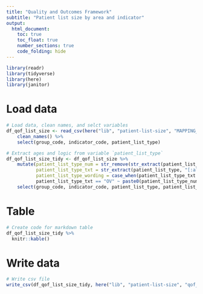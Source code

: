 ```yaml
---
title: "Quality and Outcomes Framework"
subtitle: "Patient list size by area and indicator"
output:
  html_document:
    toc: true
    toc_float: true
    number_sections: true
    code_folding: hide
---
```


```r
library(readr)
library(tidyverse)
library(here)
library(janitor)
```

# Load data
```r
# Load data, clean names, and selct variables
df_qof_list_size <- read_csv(here("lib", "patient-list-size", "MAPPING_INDICATORS_2021_v2.csv")) %>% 
    clean_names() %>% 
    select(group_code, indicator_code, patient_list_type)

# Extract ages and logic from variable `patient_list_type`
df_qof_list_size_tidy <- df_qof_list_size %>% 
    mutate(patient_list_type_num = str_remove(str_extract(patient_list_type, "\\d+"), "^0+"),
           patient_list_type_txt = str_extract(patient_list_type, "[:alpha:]+"),
           patient_list_type_wording = case_when(patient_list_type_txt == "TOTAL" ~ "Total population",
           patient_list_type_txt == "OV" ~ paste0(patient_list_type_num, " years or over"))) %>% 
    select(group_code, indicator_code, patient_list_type, patient_list_type_wording)
```

# Table
```r
# Create code for markdown table
df_qof_list_size_tidy %>% 
  knitr::kable()
```

# Write data

```r
# Write csv file
write_csv(df_qof_list_size_tidy, here("lib", "patient-list-size", "qof_patient_list_size.csv"))
```